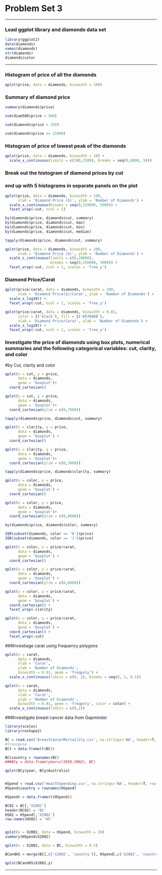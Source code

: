 Problem Set 3
========================================================
  
***
  
### Load ggplot library and diamonds data set

```r
library(ggplot2)
data(diamonds)
names(diamonds)
str(diamonds)
diamonds$color
```


***
  
### Histogram of price of all the diamonds
```r
qplot(price, data = diamonds, binwidth = 100)
```


### Summary of diamond price
```r
summary(diamonds$price)

sum(diam500$price < 500)

sum(diamonds$price < 250)

sum(diamonds$price >= 15000)
```

### Histogram of price of lowest peak of the diamonds
```r
qplot(price, data = diamonds, binwidth = 10) + 
  scale_x_continuous(limits = c(300,1500), breaks = seq(0,6000, 50))
```

### Break out the histogram of diamond prices by cut
### end up with 5 histograms in separate panels on the plot
```r
qplot(price, data = diamonds, binwidth = 100, 
      xlab = 'Diamond Price ($)', ylab = 'Number of Diamonds') +
  scale_x_continuous(breaks = seq(0,150000, 5000)) + 
  facet_wrap(~cut, ncol = 1)

by(diamonds$price, diamonds$cut, summary)
by(diamonds$price, diamonds$cut, max)
by(diamonds$price, diamonds$cut, min)
by(diamonds$price, diamonds$cut, median)

tapply(diamonds$price, diamonds$cut, summary)
```

```r
qplot(price, data = diamonds, binwidth = 200, 
      xlab = 'Diamond Price ($)', ylab = 'Number of Diamonds') + 
  scale_x_continuous(limits = c(0,20000), 
                     breaks = seq(0,150000, 5000)) +   
  facet_wrap(~cut, ncol = 1, scales = 'free_y')
```

### Diamond Price/Carat
```r
qplot(price/carat, data = diamonds, binwidth = 200, 
      xlab = 'Diamond Price($)/Carat', ylab = 'Number of Diamonds') + 
  scale_x_log10() +   
  facet_wrap(~cut, ncol = 1, scales = 'free_y')

qplot(price/carat, data = diamonds, binwidth = 0.02,
      color = I('black'), fill = I('#5760AB'),
      xlab = 'Diamond Price/Carat', ylab = 'Number of Diamonds') + 
  scale_x_log10() +
  facet_wrap(~cut, ncol = 1, scales = 'free_y')
```


### Investigate the price of diamonds using box plots, numerical summaries and the following categorical variables: cut, clarity, and color
#by Cut, clarity and color
```r
qplot(x = cut, y = price, 
      data = diamonds, 
      geom = 'boxplot')+
  coord_cartesian()

qplot(x = cut, y = price, 
      data = diamonds, 
      geom = 'boxplot')+
  coord_cartesian(ylim = c(0,7000))

tapply(diamonds$price, diamonds$cut, summary)

qplot(x = clarity, y = price, 
      data = diamonds, 
      geom = 'boxplot') + 
  coord_cartesian()

qplot(x = clarity, y = price, 
      data = diamonds, 
      geom = 'boxplot')+
  coord_cartesian(ylim = c(0,7000))

tapply(diamonds$price, diamonds$clarity, summary)

qplot(x = color, y = price, 
      data = diamonds, 
      geom = 'boxplot') +
  coord_cartesian()

qplot(x = color, y = price, 
      data = diamonds, 
      geom = 'boxplot')+
  coord_cartesian(ylim = c(0,8000))

by(diamonds$price, diamonds$color, summary)

IQR(subset(diamonds, color == 'D')$price)
IQR(subset(diamonds, color == 'J')$price)

qplot(x = color, y = price/carat, 
      data = diamonds, 
      geom = 'boxplot') +
  coord_cartesian()

qplot(x = color, y = price/carat, 
      data = diamonds, 
      geom = 'boxplot') +
  coord_cartesian(ylim = c(0,6000))

qplot(x = color, y = price/carat, 
      data = diamonds, 
      geom = 'boxplot') +
  coord_cartesian() +
  facet_wrap(~clarity)

qplot(x = color, y = price/carat, 
      data = diamonds, 
      geom = 'boxplot') +
  coord_cartesian() +
  facet_wrap(~cut)
```


###Investiage carat using frequency polygons
```r
qplot(x = carat, 
      data = diamonds, 
      xlab = 'Carat',
      ylab = 'Number of Diamonds',
      binwidth = 0.01, geom = 'freqpoly') +
  scale_x_continuous(limits = c(0, 2), breaks = seq(0, 1, 0.1)) 

qplot(x = carat, 
      data = diamonds, 
      xlab = 'Carat',
      ylab = 'Number of Diamonds',
      binwidth = 0.01, geom = 'freqpoly', color = color) +
  scale_x_continuous(limits = c(0,1)) 
```

###Investigate breast cancer data from Gapminder
```r
library(scales)
library(reshape2)

BC = read.csv('BreastCancerMortaility.csv', na.strings='NA', header=T, row.names=1, blank.lines.skip=T)
#transpose
BCt = data.frame(t(BC))

BC$country = rownames(BC)
###BCy = data.frame(year=c(1950:2002), BC)

qplot(BCy$year, BCy$Australia)


HSpend = read.csv('HealthSpending.csv', na.strings='NA', header=T, row.names=1, blank.lines.skip=T)
HSpend$country = rownames(HSpend)

HSpendt = data.frame(t(HSpend))

BC02 = BC[,'X2002']
header(BC02) = 'BC'
HS02 = HSpend[,'X2002']
row.names(HS02) = 'HS'


qplot(x = X2002, data = HSpend, binwidth = 20)
summary(HSpend$X2002)

qplot(x = X2002, data = BC, binwidth = 0.5)

BCandHS = merge(BC[,c('X2002', 'country')], HSpend[,c('X2002', 'country')], by='country')

qplot(BCandHS$X2002.y)
```


***
